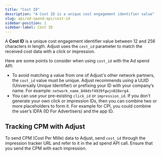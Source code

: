 ```yaml
---
title: "Cost ID"
description: "A Cost ID is a unique cost engagement identifier value"
slug: api/ad-spend-api/cost-id
sidebar-position: 1
sidebar-label: Cost ID
---
```


A **Cost ID** is a unique cost engagement identifier value between 12 and 256 characters in length. Adjust uses the `cost_id` parameter to match the received cost data with a click or impression.

Here are some points to consider when using `cost_id` with the Ad spend API:

* To avoid matching a value from one of Adjust's other network partners, the `cost_id` value must be unique. Adjust recommends using a <Abbr>UUID (Universally Unique Identifier)</Abbr> or prefixing your ID with your company’s name. For example: `network_name_848dsf4939fgwjn028erg4`.
* You can use your pre-existing `click_id` or `impression_id`. If you don't generate your own click or impression IDs, then you can combine two or more placeholders to form it. For example for CPI, you could combine the user’s <Abbr>IDFA (ID For Advertisers)</Abbr> and the app ID.

## Tracking CPM with Adjust

To send <Abbr>CPM (Cost Per Mille)</Abbr> data to Adjust, send `cost_id` through the impression tracker URL and refer to it in the ad spend API call. Ensure that you send the CPM with each impression.
